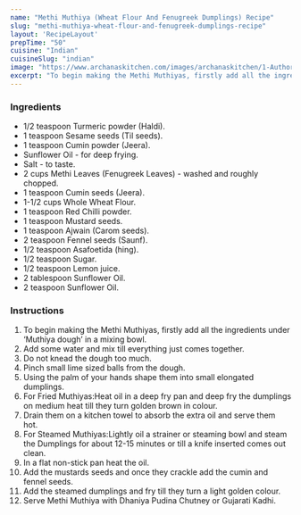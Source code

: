 ---
name: "Methi Muthiya (Wheat Flour And Fenugreek Dumplings) Recipe"
slug: "methi-muthiya-wheat-flour-and-fenugreek-dumplings-recipe"
layout: 'RecipeLayout'
prepTime: "50"
cuisine: "Indian"
cuisineSlug: "indian"
image: "https://www.archanaskitchen.com/images/archanaskitchen/1-Author/Madhuli_Ajay/Methi_Muthiya_Wheat_flour_and_Fenugreek_dumplings.jpg"
excerpt: "To begin making the Methi Muthiyas, firstly add all the ingredients under ‘Muthiya dough’ in a mixing bowl"
---

### Ingredients

- 1/2 teaspoon Turmeric powder (Haldi).
- 1 teaspoon Sesame seeds (Til seeds).
- 1 teaspoon Cumin powder (Jeera).
- Sunflower Oil - for deep frying.
- Salt - to taste.
- 2 cups Methi Leaves (Fenugreek Leaves) - washed and roughly chopped.
- 1 teaspoon Cumin seeds (Jeera).
- 1-1/2 cups Whole Wheat Flour.
- 1 teaspoon Red Chilli powder.
- 1 teaspoon Mustard seeds.
- 1 teaspoon Ajwain (Carom seeds).
- 2 teaspoon Fennel seeds (Saunf).
- 1/2 teaspoon Asafoetida (hing).
- 1/2 teaspoon Sugar.
- 1/2 teaspoon Lemon juice.
- 2 tablespoon Sunflower Oil.
- 2 teaspoon Sunflower Oil.

### Instructions

1. To begin making the Methi Muthiyas, firstly add all the ingredients under ‘Muthiya dough’ in a mixing bowl.
1. Add some water and mix till everything just comes together.
1. Do not knead the dough too much.
1. Pinch small lime sized balls from the dough.
1. Using the palm of your hands shape them into small elongated dumplings.
1. For Fried Muthiyas:Heat oil in a deep fry pan and deep fry the dumplings on medium heat till they turn golden brown in colour.
1. Drain them on a kitchen towel to absorb the extra oil and serve them hot.
1. For Steamed Muthiyas:Lightly oil a strainer or steaming bowl and steam the Dumplings for about 12-15 minutes or till a knife inserted comes out clean.
1. In a flat non-stick pan heat the oil.
1. Add the mustards seeds and once they crackle add the cumin and fennel seeds.
1. Add the steamed dumplings and fry till they turn a light golden colour.
1. Serve Methi Muthiya with Dhaniya Pudina Chutney or Gujarati Kadhi.
